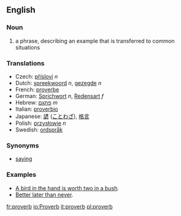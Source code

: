 ==English==
===Noun===
# a phrase, describing an example that is transferred to common situations

===Translations===
*Czech: [[přísloví]] ''n''
*Dutch: [[spreekwoord]] ''n'', [[gezegde]] ''n''
*French: [[proverbe]]
*German: [[Sprichwort]] ''n'', [[Redensart]] ''f''
*Hebrew: [[פתגם]] ''m''
*Italian: [[proverbio]]
*Japanese: [[諺]] ([[ことわざ]]), [[格言]]
*Polish: [[przysłowie]] ''n''
*Swedish: [[ordspråk]] {{n}}

===Synonyms===
*[[saying]]

===Examples===
* [[A bird in the hand is worth two in a bush]].
* [[Better later than never]].

[[fr:proverb]]
[[io:Proverb]]
[[it:proverb]]
[[pl:proverb]]